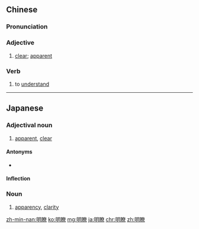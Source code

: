{{also|明了}}
==Chinese==
{{zh-forms|s=明了}}

===Pronunciation===
{{zh-pron
|m=míngliǎo
|c=ming4 liu5,ming4 liu4
|h=pfs=mìn-liàu
|mn=bêng-liâu
|cat=a,v
}}

===Adjective===
{{zh-adj}}

# [[clear]]; [[apparent]]

===Verb===
{{zh-verb}}

# to [[understand]]

----

==Japanese==
{{ja-kanjitab|めい|りょう|yomi=on}}

===Adjectival noun===
{{ja-adj|めいりょう|infl=na}}

# [[apparent]], [[clear]]
#: {{ja-usex|'''明瞭'''な口調で答えた。|'''めいりょう''' な くちょう で こたえた。|He/She answered in a clear and distinct manner.}}

====Antonyms====
* {{ja-r|曖昧|あいまい|ambiguous, obscure}}

====Inflection====
{{ja-na|めいりょう}}

===Noun===
{{ja-noun|めいりょう}}

# [[apparency]], [[clarity]]

[[zh-min-nan:明瞭]]
[[ko:明瞭]]
[[mg:明瞭]]
[[ja:明瞭]]
[[chr:明瞭]]
[[zh:明瞭]]